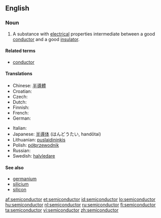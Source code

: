 ==English==
{{wikipedia}}

===Noun===
{{en-noun}}

# {{physics}} A substance with [[electrical]] properties intermediate between a good [[conductor]] and a good [[insulator]].

====Related terms====
* [[conductor]]

====Translations====
{{trans-top|substance with electrical properties}}
* Chinese: [[半導體]]
* Croatian: {{t+|hr|poluvodič|m|alt=poluvòdīč}}
* Czech: {{t-|cs|polovodič|m}}
* Dutch: {{t+|nl|halfgeleider|m}}
* Finnish: {{t-|fi|puolijohde}}
* French: {{t+|fr|semiconducteur|m}}
* German: {{t+|de|Halbleiter|m}}
{{trans-mid}}
* Italian: {{t-|it|semiconduttore|m}}
* Japanese: [[半導体]] (はんどうたい, handōtai)
* Lithuanian: [[puslaidininkis]] {{m}}
* Polish: [[półprzewodnik]] {{m}}
* Russian: {{t+|ru|полупроводник|m|tr=poluprovodník|sc=Cyrl}}
* Swedish: [[halvledare]] {{c}}
{{trans-bottom}}

====See also====
* [[germanium]]
* [[silicium]]
* [[silicon]]

[[af:semiconductor]]
[[et:semiconductor]]
[[id:semiconductor]]
[[lo:semiconductor]]
[[hu:semiconductor]]
[[nl:semiconductor]]
[[ru:semiconductor]]
[[fi:semiconductor]]
[[ta:semiconductor]]
[[vi:semiconductor]]
[[zh:semiconductor]]
